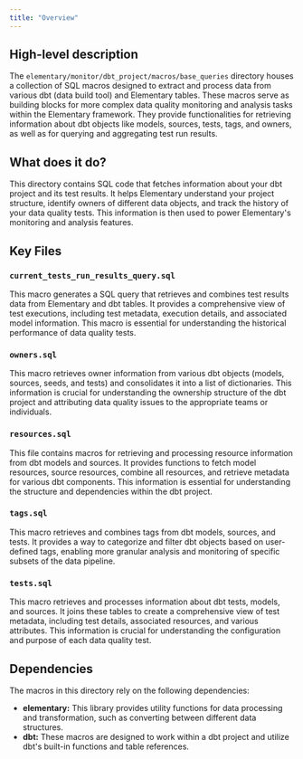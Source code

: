 ```yaml
---
title: "Overview"
---
```


## High-level description
The `elementary/monitor/dbt_project/macros/base_queries` directory houses a collection of SQL macros designed to extract and process data from various dbt (data build tool) and Elementary tables. These macros serve as building blocks for more complex data quality monitoring and analysis tasks within the Elementary framework. They provide functionalities for retrieving information about dbt objects like models, sources, tests, tags, and owners, as well as for querying and aggregating test run results.

## What does it do?
This directory contains SQL code that fetches information about your dbt project and its test results. It helps Elementary understand your project structure, identify owners of different data objects, and track the history of your data quality tests. This information is then used to power Elementary's monitoring and analysis features.

## Key Files
### `current_tests_run_results_query.sql`
This macro generates a SQL query that retrieves and combines test results data from Elementary and dbt tables. It provides a comprehensive view of test executions, including test metadata, execution details, and associated model information. This macro is essential for understanding the historical performance of data quality tests.

### `owners.sql`
This macro retrieves owner information from various dbt objects (models, sources, seeds, and tests) and consolidates it into a list of dictionaries. This information is crucial for understanding the ownership structure of the dbt project and attributing data quality issues to the appropriate teams or individuals.

### `resources.sql`
This file contains macros for retrieving and processing resource information from dbt models and sources. It provides functions to fetch model resources, source resources, combine all resources, and retrieve metadata for various dbt components. This information is essential for understanding the structure and dependencies within the dbt project.

### `tags.sql`
This macro retrieves and combines tags from dbt models, sources, and tests. It provides a way to categorize and filter dbt objects based on user-defined tags, enabling more granular analysis and monitoring of specific subsets of the data pipeline.

### `tests.sql`
This macro retrieves and processes information about dbt tests, models, and sources. It joins these tables to create a comprehensive view of test metadata, including test details, associated resources, and various attributes. This information is crucial for understanding the configuration and purpose of each data quality test.

## Dependencies
The macros in this directory rely on the following dependencies:

- **elementary:** This library provides utility functions for data processing and transformation, such as converting between different data structures.
- **dbt:** These macros are designed to work within a dbt project and utilize dbt's built-in functions and table references.
